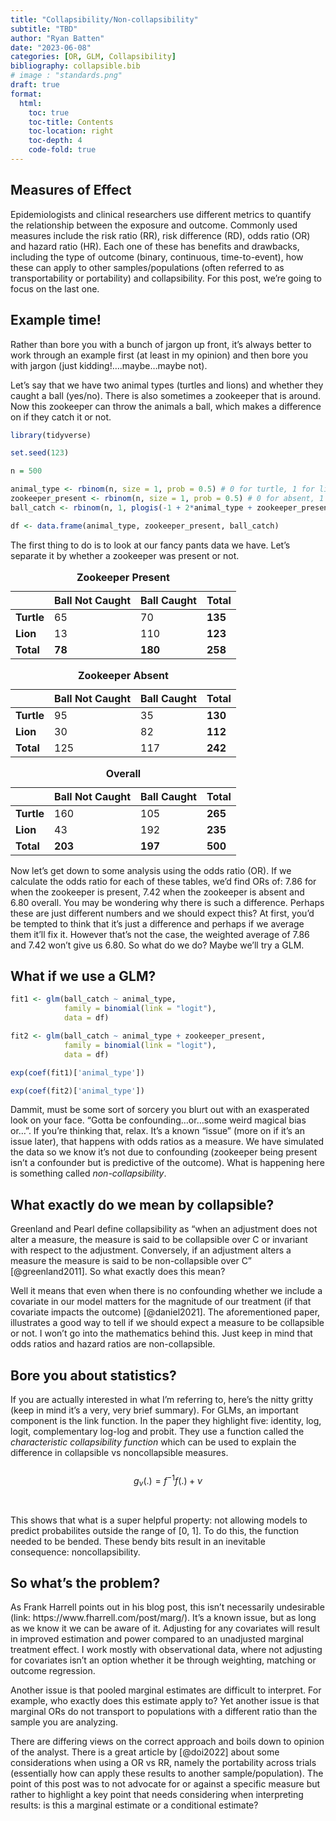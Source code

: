 ```yaml
---
title: "Collapsibility/Non-collapsibility" 
subtitle: "TBD"
author: "Ryan Batten"
date: "2023-06-08"
categories: [OR, GLM, Collapsibility]
bibliography: collapsible.bib
# image : "standards.png"
draft: true
format: 
  html:
    toc: true
    toc-title: Contents
    toc-location: right
    toc-depth: 4
    code-fold: true
---
```


## Measures of Effect 

Epidemiologists and clinical researchers use different metrics to quantify the relationship between the exposure and outcome. Commonly used measures include the risk ratio (RR), risk difference (RD), odds ratio (OR) and hazard ratio (HR). Each one of these has benefits and drawbacks, including the type of outcome (binary, continuous, time-to-event), how these can apply to other samples/populations (often referred to as transportability or portability) and collapsibility. For this post, we're going to focus on the last one.

## Example time! 

Rather than bore you with a bunch of jargon up front, it's always better to work through an example first (at least in my opinion) and then bore you with jargon (just kidding!....maybe...maybe not).

Let's say that we have two animal types (turtles and lions) and whether they caught a ball (yes/no). There is also sometimes a zookeeper that is around. Now this zookeeper can throw the animals a ball, which makes a difference on if they catch it or not. \

```r

library(tidyverse)

set.seed(123)

n = 500

animal_type <- rbinom(n, size = 1, prob = 0.5) # 0 for turtle, 1 for lion
zookeeper_present <- rbinom(n, size = 1, prob = 0.5) # 0 for absent, 1 for present
ball_catch <- rbinom(n, 1, plogis(-1 + 2*animal_type + zookeeper_present))

df <- data.frame(animal_type, zookeeper_present, ball_catch)
```

The first thing to do is to look at our fancy pants data we have. Let's separate it by whether a zookeeper was present or not.

|             | Ball Not Caught | Ball Caught  | **Total** |
|-------------|-----------------|--------------|-----------|
| **Turtle**  | 65              | 70           | **135**   |
| **Lion**    | 13              | 110          | **123**   |
| **Total**   | **78**          | **180**      | **258**   |

: **Zookeeper Present**

|             | Ball Not Caught  | Ball Caught  | **Total** |
|-------------|------------------|--------------|-----------|
| **Turtle**  | 95               | 35           | **130**   |
| **Lion**    | 30               | 82           | **112**   |
| **Total**   | 125              | 117          | **242**   |

: **Zookeeper Absent**

|            | Ball Not Caught | Ball Caught  | **Total** |
|------------|-----------------|--------------|-----------|
| **Turtle** | 160             | 105          | **265**   |
| **Lion**   | 43              | 192          | **235**   |
| **Total**  | **203**         | **197**      | **500**   |

: **Overall**

Now let's get down to some analysis using the odds ratio (OR). If we calculate the odds ratio for each of these tables, we'd find ORs of: 7.86 for when the zookeeper is present, 7.42 when the zookeeper is absent and 6.80 overall. You may be wondering why there is such a difference. Perhaps these are just different numbers and we should expect this? At first, you'd be tempted to think that it's just a difference and perhaps if we average them it'll fix it. However that's not the case, the weighted average of 7.86 and 7.42 won't give us 6.80. So what do we do? Maybe we'll try a GLM.

## What if we use a GLM? 

```r

fit1 <- glm(ball_catch ~ animal_type, 
            family = binomial(link = "logit"), 
            data = df)

fit2 <- glm(ball_catch ~ animal_type + zookeeper_present, 
            family = binomial(link = "logit"),
            data = df)

exp(coef(fit1)['animal_type'])

exp(coef(fit2)['animal_type'])
```

Dammit, must be some sort of sorcery you blurt out with an exasperated look on your face. "Gotta be confounding...or...some weird magical bias or...". If you're thinking that, relax. It's a known "issue" (more on if it's an issue later), that happens with odds ratios as a measure. We have simulated the data so we know it's not due to confounding (zookeeper being present isn't a confounder but is predictive of the outcome). What is happening here is something called *non-collapsibility*.

## What exactly do we mean by collapsible? 

Greenland and Pearl define collapsibility as "when an adjustment does not alter a measure, the measure is said to be collapsible over C or invariant with respect to the adjustment. Conversely, if an adjustment alters a measure the measure is said to be non-collapsible over C" [@greenland2011]. So what exactly does this mean?

Well it means that even when there is no confounding whether we include a covariate in our model matters for the magnitude of our treatment (if that covariate impacts the outcome) [@daniel2021]. The aforementioned paper, illustrates a good way to tell if we should expect a measure to be collapsible or not. I won't go into the mathematics behind this. Just keep in mind that odds ratios and hazard ratios are non-collapsible.

::: callout-note
## Bore you about statistics?

If you are actually interested in what I'm referring to, here's the nitty gritty (keep in mind it's a very, very brief summary). For GLMs, an important component is the link function. In the paper they highlight five: identity, log, logit, complementary log-log and probit. They use a function called the *characteristic collapsibility function* which can be used to explain the difference in collapsible vs noncollapsible measures. \
\
$$
g_\nu(.) = f^{-1}{f(.) + \nu}
$$\
\
This shows that what is a super helpful property: not allowing models to predict probabilites outside the range of \[0, 1\]. To do this, the function needed to be bended. These bendy bits result in an inevitable consequence: noncollapsibility.
:::

## So what's the problem?

As Frank Harrell points out in his blog post, this isn't necessarily undesirable (link: https://www.fharrell.com/post/marg/). It's a known issue, but as long as we know it we can be aware of it. Adjusting for any covariates will result in improved estimation and power compared to an unadjusted marginal treatment effect. I work mostly with observational data, where not adjusting for covariates isn't an option whether it be through weighting, matching or outcome regression.

Another issue is that pooled marginal estimates are difficult to interpret. For example, who exactly does this estimate apply to? Yet another issue is that marginal ORs do not transport to populations with a different ratio than the sample you are analyzing.

There are differing views on the correct approach and boils down to opinion of the analyst. There is a great article by [@doi2022] about some considerations when using a OR vs RR, namely the portability across trials (essentially how can apply these results to another sample/population). The point of this post was to not advocate for or against a specific measure but rather to highlight a key point that needs considering when interpreting results: is this a marginal estimate or a conditional estimate?
